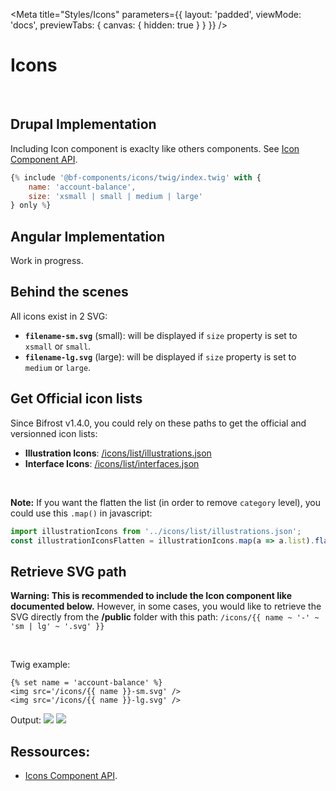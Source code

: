 
<Meta
    title="Styles/Icons"
    parameters={{
        layout: 'padded',
        viewMode: 'docs',
        previewTabs: { canvas: { hidden: true } }
    }}
/>

# Icons

<br/>

## Drupal Implementation
Including Icon component is exaclty like others components. See [Icon Component API](/story/components-icon--drupal-interface).
```jsx
{% include '@bf-components/icons/twig/index.twig' with {
    name: 'account-balance',
    size: 'xsmall | small | medium | large'
} only %}
```

## Angular Implementation
Work in progress.


## Behind the scenes

All icons exist in 2 SVG:
- **`filename-sm.svg`** (small): will be displayed if `size` property is set to `xsmall` or `small`.
- **`filename-lg.svg`** (large): will be displayed if `size` property is set to `medium` or `large`.


## Get Official icon lists
Since Bifrost v1.4.0, you could rely on these paths to get the official and versionned icon lists:
- **Illustration Icons**: <a href='icons/list/illustrations.json' target='_blank'>/icons/list/illustrations.json</a>
- **Interface Icons**: <a href='icons/list/interfaces.json' target='_blank'>/icons/list/interfaces.json</a>

<br/>

**Note:** If you want the flatten the list (in order to remove `category` level), you could use this `.map()` in javascript:
```jsx
import illustrationIcons from '../icons/list/illustrations.json';
const illustrationIconsFlatten = illustrationIcons.map(a => a.list).flat().sort();

```


## Retrieve SVG path
**Warning: This is recommended to include the Icon component like documented below.**
However, in some cases, you would like to retrieve the SVG directly from the **/public** folder with this path:
`/icons/{{ name ~ '-' ~ 'sm | lg' ~ '.svg' }}`

<br/>

Twig example:
```
{% set name = 'account-balance' %}
<img src='/icons/{{ name }}-sm.svg' />
<img src='/icons/{{ name }}-lg.svg' />
```
Output:
<img src='/icons/account-balance-sm.svg' />
<img src='/icons/account-balance-lg.svg' />


## Ressources:
- [Icons Component API](/docs/components-icon--drupal-interface).
